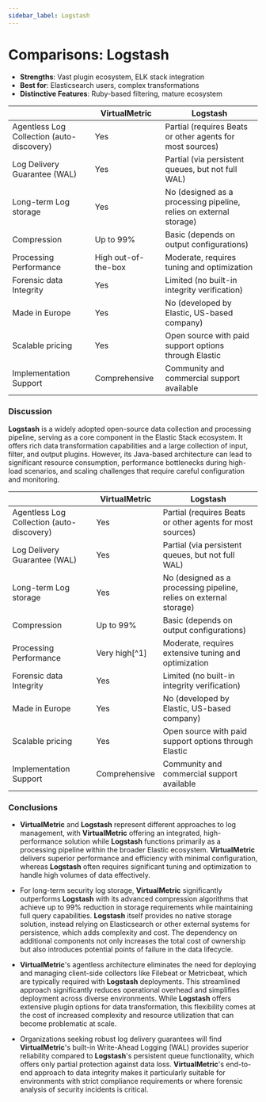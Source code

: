 ```yaml
---
sidebar_label: Logstash
---
```


# Comparisons: Logstash

- **Strengths**: Vast plugin ecosystem, ELK stack integration
- **Best for**: Elasticsearch users, complex transformations
- **Distinctive Features**: Ruby-based filtering, mature ecosystem

||VirtualMetric|Logstash|
|---|---|---|
|Agentless Log Collection (auto-discovery)|Yes|Partial (requires Beats or other agents for most sources)|
|Log Delivery Guarantee (WAL)|Yes|Partial (via persistent queues, but not full WAL)|
|Long-term Log storage|Yes|No (designed as a processing pipeline, relies on external storage)|
|Compression|Up to 99%|Basic (depends on output configurations)|
|Processing Performance|High out-of-the-box|Moderate, requires tuning and optimization|
|Forensic data Integrity|Yes|Limited (no built-in integrity verification)|
|Made in Europe|Yes|No (developed by Elastic, US-based company)|
|Scalable pricing|Yes|Open source with paid support options through Elastic|
|Implementation Support|Comprehensive|Community and commercial support available|

### Discussion

**Logstash** is a widely adopted open-source data collection and processing pipeline, serving as a core component in the Elastic Stack ecosystem. It offers rich data transformation capabilities and a large collection of input, filter, and output plugins. However, its Java-based architecture can lead to significant resource consumption, performance bottlenecks during high-load scenarios, and scaling challenges that require careful configuration and monitoring.

||VirtualMetric|Logstash|
|---|---|---|
|Agentless Log Collection (auto-discovery)|Yes|Partial (requires Beats or other agents for most sources)|
|Log Delivery Guarantee (WAL)|Yes|Partial (via persistent queues, but not full WAL)|
|Long-term Log storage|Yes|No (designed as a processing pipeline, relies on external storage)|
|Compression|Up to 99%|Basic (depends on output configurations)|
|Processing Performance|Very high[^1]|Moderate, requires extensive tuning and optimization|
|Forensic data Integrity|Yes|Limited (no built-in integrity verification)|
|Made in Europe|Yes|No (developed by Elastic, US-based company)|
|Scalable pricing|Yes|Open source with paid support options through Elastic|
|Implementation Support|Comprehensive|Community and commercial support available|

### Conclusions

* **VirtualMetric** and **Logstash** represent different approaches to log management, with **VirtualMetric** offering an integrated, high-performance solution while **Logstash** functions primarily as a processing pipeline within the broader Elastic ecosystem. **VirtualMetric** delivers superior performance and efficiency with minimal configuration, whereas **Logstash** often requires significant tuning and optimization to handle high volumes of data effectively.

* For long-term security log storage, **VirtualMetric** significantly outperforms **Logstash** with its advanced compression algorithms that achieve up to 99% reduction in storage requirements while maintaining full query capabilities. **Logstash** itself provides no native storage solution, instead relying on Elasticsearch or other external systems for persistence, which adds complexity and cost. The dependency on additional components not only increases the total cost of ownership but also introduces potential points of failure in the data lifecycle.

* **VirtualMetric**'s agentless architecture eliminates the need for deploying and managing client-side collectors like Filebeat or Metricbeat, which are typically required with **Logstash** deployments. This streamlined approach significantly reduces operational overhead and simplifies deployment across diverse environments. While **Logstash** offers extensive plugin options for data transformation, this flexibility comes at the cost of increased complexity and resource utilization that can become problematic at scale.

* Organizations seeking robust log delivery guarantees will find **VirtualMetric**'s built-in Write-Ahead Logging (WAL) provides superior reliability compared to **Logstash**'s persistent queue functionality, which offers only partial protection against data loss. **VirtualMetric**'s end-to-end approach to data integrity makes it particularly suitable for environments with strict compliance requirements or where forensic analysis of security incidents is critical.
